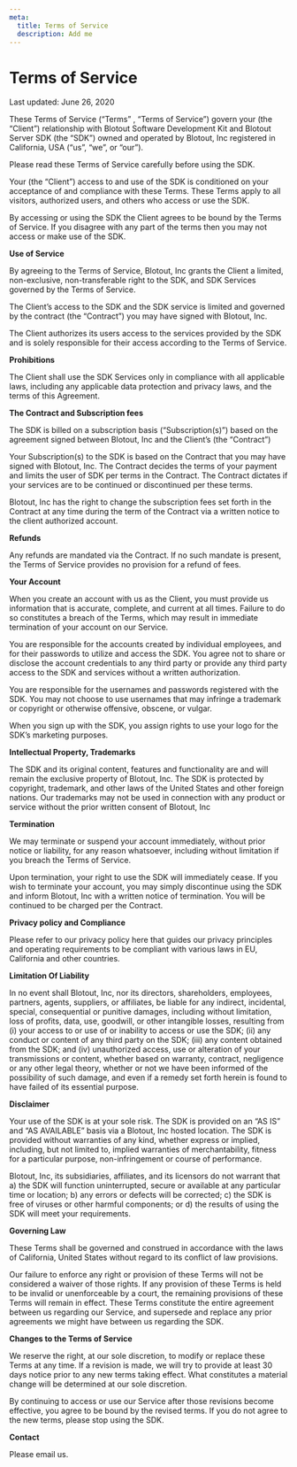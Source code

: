 ```yaml
---
meta:
  title: Terms of Service
  description: Add me
---
```



<MDX>

# Terms of Service

Last updated: June 26, 2020

These Terms of Service (“Terms” , “Terms of Service”) govern your (the “Client”) relationship with Blotout Software Development Kit and Blotout Server SDK (the “SDK”) owned and operated by Blotout, Inc registered in California, USA (“us”, “we”, or “our”).

Please read these Terms of Service carefully before using the SDK.

Your (the “Client”) access to and use of the SDK is conditioned on your acceptance of and compliance with these Terms. These Terms apply to all visitors, authorized users, and others who access or use the SDK.

By accessing or using the SDK the Client agrees to be bound by the Terms of Service. If you disagree with any part of the terms then you may not access or make use of the SDK.

**Use of Service**

By agreeing to the Terms of Service, Blotout, Inc grants the Client a limited, non-exclusive, non-transferable right to the SDK, and SDK Services governed by the Terms of Service.

The Client’s access to the SDK and the SDK service is limited and governed by the contract (the “Contract”) you may have signed with Blotout, Inc.

The Client authorizes its users access to the services provided by the SDK and is solely responsible for their access according to the Terms of Service.

**Prohibitions**

The Client shall use the SDK Services only in compliance with all applicable laws, including any applicable data protection and privacy laws, and the terms of this Agreement.

**The Contract and Subscription fees**

The SDK is billed on a subscription basis (“Subscription(s)”) based on the agreement signed between Blotout, Inc and the Client’s (the “Contract”)

Your Subscription(s) to the SDK is based on the Contract that you may have signed with Blotout, Inc. The Contract decides the terms of your payment and limits the user of SDK per terms in the Contract. The Contract dictates if your services are to be continued or discontinued per these terms.

Blotout, Inc has the right to change the subscription fees set forth in the Contract at any time during the term of the Contract via a written notice to the client authorized account.

**Refunds**

Any refunds are mandated via the Contract. If no such mandate is present, the Terms of Service provides no provision for a refund of fees.

**Your Account**

When you create an account with us as the Client, you must provide us information that is accurate, complete, and current at all times. Failure to do so constitutes a breach of the Terms, which may result in immediate termination of your account on our Service.

You are responsible for the accounts created by individual employees, and for their passwords to utilize and access the SDK. You agree not to share or disclose the account credentials to any third party or provide any third party access to the SDK and services without a written authorization.

You are responsible for the usernames and passwords registered with the SDK. You may not choose to use usernames that may infringe a trademark or copyright or otherwise offensive, obscene, or vulgar.

When you sign up with the SDK, you assign rights to use your logo for the SDK’s marketing purposes.

**Intellectual Property, Trademarks**

The SDK and its original content, features and functionality are and will remain the exclusive property of Blotout, Inc. The SDK is protected by copyright, trademark, and other laws of the United States and other foreign nations. Our trademarks may not be used in connection with any product or service without the prior written consent of Blotout, Inc

**Termination**

We may terminate or suspend your account immediately, without prior notice or liability, for any reason whatsoever, including without limitation if you breach the Terms of Service.

Upon termination, your right to use the SDK  will immediately cease. If you wish to terminate your account, you may simply discontinue using the SDK and inform Blotout, Inc with a written notice of termination. You will be continued to be charged per the Contract.

**Privacy policy and Compliance**

Please refer to our privacy policy here that guides our privacy principles and operating requirements to be compliant with various laws in EU, California and other countries.

**Limitation Of Liability**

In no event shall Blotout, Inc, nor its directors, shareholders, employees, partners, agents, suppliers, or affiliates, be liable for any indirect, incidental, special, consequential or punitive damages, including without limitation, loss of profits, data, use, goodwill, or other intangible losses, resulting from (i) your access to or use of or inability to access or use the SDK; (ii) any conduct or content of any third party on the SDK; (iii) any content obtained from the SDK; and (iv) unauthorized access, use or alteration of your transmissions or content, whether based on warranty, contract, negligence or any other legal theory, whether or not we have been informed of the possibility of such damage, and even if a remedy set forth herein is found to have failed of its essential purpose.

**Disclaimer**

Your use of the SDK is at your sole risk. The SDK is provided on an “AS IS” and “AS AVAILABLE” basis via a Blotout, Inc hosted location. The SDK is provided without warranties of any kind, whether express or implied, including, but not limited to, implied warranties of merchantability, fitness for a particular purpose, non-infringement or course of performance.

Blotout, Inc, its subsidiaries, affiliates, and its licensors do not warrant that a) the SDK will function uninterrupted, secure or available at any particular time or location; b) any errors or defects will be corrected; c) the SDK is free of viruses or other harmful components; or d) the results of using the SDK will meet your requirements.

**Governing Law**

These Terms shall be governed and construed in accordance with the laws of California, United States without regard to its conflict of law provisions.

Our failure to enforce any right or provision of these Terms will not be considered a waiver of those rights. If any provision of these Terms is held to be invalid or unenforceable by a court, the remaining provisions of these Terms will remain in effect. These Terms constitute the entire agreement between us regarding our Service, and supersede and replace any prior agreements we might have between us regarding the SDK.

**Changes to the Terms of Service**

We reserve the right, at our sole discretion, to modify or replace these Terms at any time. If a revision is made, we will try to provide at least 30 days notice prior to any new terms taking effect. What constitutes a material change will be determined at our sole discretion.

By continuing to access or use our Service after those revisions become effective, you agree to be bound by the revised terms. If you do not agree to the new terms, please stop using the SDK.

**Contact**

Please email us.

</MDX>
